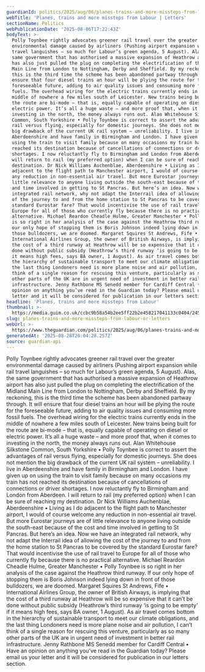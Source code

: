 ```yaml
---
guardianId: politics/2025/aug/06/planes-trains-and-more-missteps-from-labour
webTitle: 'Planes, trains and more missteps from Labour | Letters'
sectionName: Politics
webPublicationDate: '2025-08-06T17:22:43Z'
bodyText: >-
  Polly Toynbee rightly advocates greener rail travel over the greater
  environmental damage caused by airliners (Pushing airport expansion while rail
  travel languishes – so much for Labour’s green agenda, 5 August). Alas, the
  same government that has authorised a massive expansion of Heathrow airport
  has also just pulled the plug on completing the electrification of the Midland
  Main Line from London to Nottingham, Derby and Sheffield. By my reckoning,
  this is the third time the scheme has been abandoned partway through. It will
  ensure that four diesel trains an hour will be plying the route for the
  foreseeable future, adding to air quality issues and consuming more fossil
  fuels. The overhead wiring for the electric trains currently ends in the
  middle of nowhere a few miles south of Leicester. New trains being built for
  the route are bi-mode – that is, equally capable of operating on diesel or
  electric power. It’s all a huge waste – and more proof that, when it comes to
  investing in the north, the money always runs out. Alan Whitehouse Silkstone
  Common, South Yorkshire • Polly Toynbee is correct to assert the advantages of
  rail versus flying, especially for domestic journeys. She does not mention the
  big drawback of the current UK rail system – unreliability. I live in
  Aberdeenshire and have family in Birmingham and London. I have given up on
  using the train to visit family because on many occasions my train has not
  reached its destination because of cancellations of connections or driver
  shortages. I now reluctantly fly to Birmingham and London from Aberdeen. I
  will return to rail (my preferred option) when I can be sure of reaching my
  destination. Dr Nick Williams Auchenblae, Aberdeenshire • Living as I do
  adjacent to the flight path to Manchester airport, I would of course welcome
  any reduction in non-essential air travel. But more Eurostar journeys are of
  little relevance to anyone living outside the south-east because of the cost
  and time involved in getting to St Pancras. But here’s an idea. Now we have an
  integrated rail network, why not adapt the Interrail idea of allowing the cost
  of the journey to and from the home station to St Pancras to be covered by the
  standard Eurostar fare? That would incentivise the use of rail travel to
  Europe for all of those who currently fly because there is no practical
  alternative. Michael Reardon Cheadle Hulme, Greater Manchester • Polly Toynbee
  is so right in her analysis of the case against the Heathrow third runway. If
  our only hope of stopping them is Boris Johnson indeed lying down in front of
  those bulldozers, we are doomed. Margaret Squires St Andrews, Fife •
  International Airlines Group, the owner of British Airways, is implying that
  the cost of a third runway at Heathrow will be so expensive that it can’t be
  done without public subsidy (Heathrow’s third runway ‘is going to be empty’ if
  it means high fees, says BA owner, 1 August). As air travel comes bottom in
  the hierarchy of sustainable transport to meet our climate obligations, and
  the last thing Londoners need is more plane noise and air pollution, I can’t
  think of a single reason for rescuing this venture, particularly as so many
  other parts of the UK are in urgent need of investment in better rail
  infrastructure. Jenny Rathbone MS Senedd member for Cardiff Central • Have an
  opinion on anything you’ve read in the Guardian today? Please email us your
  letter and it will be considered for publication in our letters section.
headline: 'Planes, trains and more missteps from Labour'
thumbnail: >-
  https://media.guim.co.uk/ccbc9b58a54b2ee5ff22b2e458217041133c0404/245_0_2993_2395/500.jpg
slug: planes-trains-and-more-missteps-from-labour-or-letters
webUrl: >-
  https://www.theguardian.com/politics/2025/aug/06/planes-trains-and-more-missteps-from-labour
generatedAt: '2025-08-28T20:04:28.257Z'
source: guardian-api
---
```

Polly Toynbee rightly advocates greener rail travel over the greater environmental damage caused by airliners (Pushing airport expansion while rail travel languishes – so much for Labour’s green agenda, 5 August). Alas, the same government that has authorised a massive expansion of Heathrow airport has also just pulled the plug on completing the electrification of the Midland Main Line from London to Nottingham, Derby and Sheffield. By my reckoning, this is the third time the scheme has been abandoned partway through. It will ensure that four diesel trains an hour will be plying the route for the foreseeable future, adding to air quality issues and consuming more fossil fuels. The overhead wiring for the electric trains currently ends in the middle of nowhere a few miles south of Leicester. New trains being built for the route are bi-mode – that is, equally capable of operating on diesel or electric power. It’s all a huge waste – and more proof that, when it comes to investing in the north, the money always runs out. Alan Whitehouse Silkstone Common, South Yorkshire • Polly Toynbee is correct to assert the advantages of rail versus flying, especially for domestic journeys. She does not mention the big drawback of the current UK rail system – unreliability. I live in Aberdeenshire and have family in Birmingham and London. I have given up on using the train to visit family because on many occasions my train has not reached its destination because of cancellations of connections or driver shortages. I now reluctantly fly to Birmingham and London from Aberdeen. I will return to rail (my preferred option) when I can be sure of reaching my destination. Dr Nick Williams Auchenblae, Aberdeenshire • Living as I do adjacent to the flight path to Manchester airport, I would of course welcome any reduction in non-essential air travel. But more Eurostar journeys are of little relevance to anyone living outside the south-east because of the cost and time involved in getting to St Pancras. But here’s an idea. Now we have an integrated rail network, why not adapt the Interrail idea of allowing the cost of the journey to and from the home station to St Pancras to be covered by the standard Eurostar fare? That would incentivise the use of rail travel to Europe for all of those who currently fly because there is no practical alternative. Michael Reardon Cheadle Hulme, Greater Manchester • Polly Toynbee is so right in her analysis of the case against the Heathrow third runway. If our only hope of stopping them is Boris Johnson indeed lying down in front of those bulldozers, we are doomed. Margaret Squires St Andrews, Fife • International Airlines Group, the owner of British Airways, is implying that the cost of a third runway at Heathrow will be so expensive that it can’t be done without public subsidy (Heathrow’s third runway ‘is going to be empty’ if it means high fees, says BA owner, 1 August). As air travel comes bottom in the hierarchy of sustainable transport to meet our climate obligations, and the last thing Londoners need is more plane noise and air pollution, I can’t think of a single reason for rescuing this venture, particularly as so many other parts of the UK are in urgent need of investment in better rail infrastructure. Jenny Rathbone MS Senedd member for Cardiff Central • Have an opinion on anything you’ve read in the Guardian today? Please email us your letter and it will be considered for publication in our letters section.
